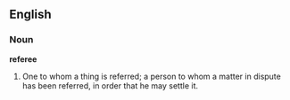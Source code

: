 ==English==

===Noun===

'''referee'''

#One to whom a thing is referred; a person to whom a matter in dispute has been referred, in order that he may settle it.